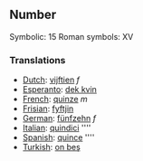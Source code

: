 ==Number==

Symbolic: 15
Roman symbols: XV

===Translations===

*[[Dutch]]: [[vijftien]] ''f''
*[[Esperanto]]: [[dek kvin]]
*[[French]]: [[quinze]] ''m''
*[[Frisian]]: [[fyftjin]]
*[[German]]: [[fünfzehn]] ''f''
*[[Italian]]: [[quindici]] ''''
*[[Spanish]]: [[quince]] ''''
*[[Turkish]]: [[on beş]]